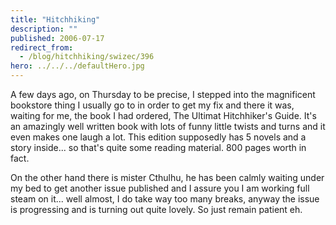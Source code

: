 ```yaml
---
title: "Hitchhiking"
description: ""
published: 2006-07-17
redirect_from:
  - /blog/hitchhiking/swizec/396
hero: ../../../defaultHero.jpg
---
```


A few days ago, on Thursday to be precise, I stepped into the magnificent bookstore thing I usually go to in order to get my fix and there it was, waiting for me, the book I had ordered, The Ultimat Hitchhiker's Guide. It's an amazingly well written book with lots of funny little twists and turns and it even makes one laugh a lot. This edition supposedly has 5 novels and a story inside... so that's quite some reading material. 800 pages worth in fact.

On the other hand there is mister Cthulhu, he has been calmly waiting under my bed to get another issue published and I assure you I am working full steam on it... well almost, I do take way too many breaks, anyway the issue is progressing and is turning out quite lovely. So just remain patient eh.
